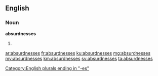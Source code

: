 ==English==

===Noun===
'''absurdnesses'''

# {{plural of|absurdness}}

[[Category:English plurals ending in "-es"]]

[[ar:absurdnesses]]
[[fr:absurdnesses]]
[[ku:absurdnesses]]
[[mg:absurdnesses]]
[[my:absurdnesses]]
[[km:absurdnesses]]
[[sv:absurdnesses]]
[[ta:absurdnesses]]